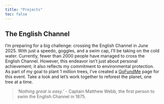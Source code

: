 ```yaml
---
title: "Projects"
toc: false
---
```


## The English Channel

I'm preparing for a big challenge: crossing the English Channel in June 2025. With just a speedo, goggles, and a swim cap, I'll be taking on the cold water. Currently, fewer than 2000 people have managed to cross the English Channel. However, this endeavor isn't just about personal achievement; it also reflects my commitment to environmental protection. As part of my goal to plant 1 million trees, I've created a [GoFundMe](https://gofund.me/fdba468f) page for this event. Take a look and let's work together to reforest the planet, one tree at a time.

> *'Nothing great is easy.'* - Captain Matthew Webb, the first person to swim the English Channel in 1875.

